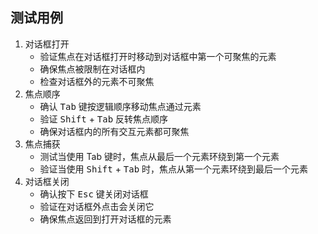 ## 测试用例

1. 对话框打开
   * 验证焦点在对话框打开时移动到对话框中第一个可聚焦的元素
   * 确保焦点被限制在对话框内
   * 检查对话框外的元素不可聚焦
2. 焦点顺序
   * 确认 <kbd>Tab</kbd> 键按逻辑顺序移动焦点通过元素
   * 验证 <kbd>Shift</kbd> + <kbd>Tab</kbd> 反转焦点顺序
   * 确保对话框内的所有交互元素都可聚焦
3. 焦点捕获
   * 测试当使用 Tab 键时，焦点从最后一个元素环绕到第一个元素
   * 验证当使用 <kbd>Shift</kbd> + <kbd>Tab</kbd> 时，焦点从第一个元素环绕到最后一个元素
4. 对话框关闭
   * 确认按下 <kbd>Esc</kbd> 键关闭对话框
   * 验证在对话框外点击会关闭它
   * 确保焦点返回到打开对话框的元素
